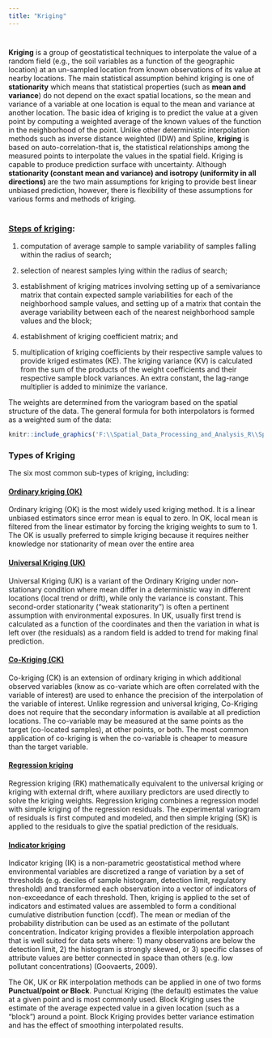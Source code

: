 ```yaml
---
title: "Kriging"
---
```


<div style="margin-bottom:40px;">
</div>

**Kriging** is a group of geostatistical techniques to interpolate the value of a random field (e.g., the soil variables as a function of the geographic location) at an un-sampled location from known observations of its value at nearby locations. The main statistical assumption behind kriging is one of **stationarity** which means that statistical properties (such as **mean and variance**) do not depend on the exact spatial locations, so the mean and variance of a variable at one location is equal to the mean and variance at another location. The basic idea of kriging is to predict the value at a given point by computing a weighted average of the known values of the function in the neighborhood of the point. Unlike other deterministic interpolation methods such as inverse distance weighted (IDW) and Spline, **kriging** is based on auto-correlation-that is, the statistical relationships among the measured points to interpolate the values in the spatial field. Kriging is capable to produce prediction surface with uncertainty.  Although **stationarity (constant mean and variance) and isotropy (uniformity in all directions) ** are the two main assumptions for kriging to provide best linear unbiased prediction, however, there is flexibility of these assumptions for various forms and methods of kriging.  

<div style="margin-bottom:40px;">
</div>

### [**Steps of kriging**](https://www.sciencedirect.com/topics/earth-and-planetary-sciences/kriging):  

(1) computation of average sample to sample variability of samples falling within the radius of search; 

(2) selection of nearest samples lying within the radius of search; 

(3) establishment of kriging matrices involving setting up of a semivariance matrix that contain expected sample variabilities for each of the neighborhood sample values, and setting up of a matrix that contain the average variability between each of the nearest neighborhood sample values and the block; 

(4) establishment of kriging coefficient matrix; and 

(5) multiplication of kriging coefficients by their respective sample values to provide kriged estimates (KE). The kriging variance (KV) is calculated from the sum of the products of the weight coefficients and their respective sample block variances. An extra constant, the lag-range multiplier is added to minimize the variance. 

The weights are determined from the variogram based on the spatial structure of the data. The general formula for both interpolators is formed as a weighted sum of the data:


```r
knitr::include_graphics('F:\\Spatial_Data_Processing_and_Analysis_R\\Spatial-data-R\\Image\\PNG_FILE_07\\weight.png')
```

<div style="margin-bottom:20px;">
</div>

### **Types of Kriging**

The six most common sub-types of kriging, including:

#### [**Ordinary kriging (OK)**](ordinary-kriging.html)

Ordinary kriging (OK) is the most widely used kriging method. It is a linear unbiased estimators since error mean is equal to zero. In OK, local mean is filtered from the linear estimator by forcing the kriging weights to sum to 1. The OK is usually preferred to simple kriging because it requires neither knowledge nor stationarity of mean over the entire area


#### [**Universal Kriging (UK)**](universal-kriging.html) 

Universal Kriging (UK) is a variant of the Ordinary Kriging under non-stationary condition where mean differ in a deterministic way in different locations (local trend or drift), while only the variance is constant. This second-order stationarity ("weak stationarity") is often a pertinent assumption with environmental exposures. In UK, usually first trend is calculated as a function of the coordinates and then the variation in what is left over (the residuals) as a random field is added to trend for making final prediction. 


#### [**Co-Kriging (CK)**](cokriging.html)

Co-kriging (CK) is an extension of ordinary kriging in which additional observed variables (know as co-variate which are often correlated with the variable of interest) are used to enhance the precision of the interpolation of the variable of interest. Unlike regression and universal kriging, Co-Kriging does not require that the secondary information is available at all prediction locations. The co-variable may be measured at the same points as the target (co-located samples), at other points, or both. The most common application of co-kriging is when the co-variable is cheaper to measure than the target variable. 

#### [**Regression kriging**](regression-kriging.html)

Regression kriging (RK) mathematically equivalent to the universal kriging or kriging with external drift, where auxiliary predictors are used directly to solve the kriging weights.  Regression kriging combines a regression model with simple kriging of the regression residuals. The experimental variogram of residuals is first computed and modeled, and then simple kriging (SK) is applied to the residuals to give the spatial prediction of the residuals.

#### [**Indicator kriging**](indicator-kriging.html)

Indicator kriging (IK) is a non-parametric geostatistical method where environmental variables are discretized a range of variation by a set of thresholds (e.g. deciles of sample histogram, detection limit, regulatory threshold) and transformed each observation into a vector of indicators of non-exceedance of each threshold. Then, kriging is applied to the set of indicators and estimated values are assembled to form a conditional cumulative distribution function (ccdf). The mean or median of the probability distribution can be used as an estimate of the pollutant concentration.  Indicator kriging provides a flexible interpolation approach that is well suited for data sets where: 1) many observations are below the detection limit, 2) the histogram is strongly skewed, or 3) specific classes of attribute values are better connected in space than others (e.g. low pollutant concentrations) (Goovaerts, 2009). 
  


The OK, UK or RK  interpolation methods can be applied in one of two forms **Punctual/point or Block**. Punctual Kriging (the default) estimates the value at a given point and is most commonly used. Block Kriging uses the estimate of the average expected value in a given location (such as a "block") around a point. Block Kriging provides better variance estimation and has the effect of smoothing interpolated results.

